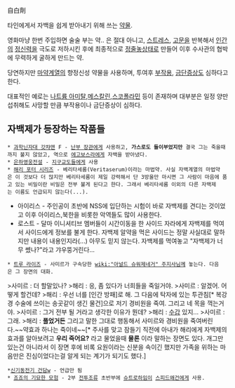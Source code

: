 自白劑

타인에게서 자백을 쉽게 받아내기 위해 쓰는 [[약물]].

영화마냥 한번 주입하면 술술 부는 약.. 은 절대 아니고, [[스트레스]], [[고문]]을 반복해서 [[인간]]의 [[정신력]]을 극도로 저하시킨 후에 최종적으로 [[정줄놓]]상태로 만들어 이후 수사관의 협박에 무력하게 굴하게 만드는 약. 

당연하지만 [[마약]]계열의 향정신성 약물을 사용하며, 투여후 [[부작용]], [[금단증상]]도 심하다고 한다.

대표적인 예로는 [[나트륨 아미탈]],[[메스칼린]],[[스코폴라민]] 등이 존재하며 대부분은 일정 양만 섭취해도 사망할 만큼 부작용이나 금단증상이 심하다.

== 자백제가 등장하는 작품들 ==
 * [[과학닌자대 갓챠맨]] F - [[난부 장관]]에게 사용하고, '''가스로도 들이부었지만''' 결국 그는 죽을때까지 불지 않았고, 역으로 [[에고보스라]]에게 자백을 받아냈다. 
 * [[은하영웅전설]] - [[지구교]]도들에게 사용
 * [[해리 포터 시리즈]] - 베리타세룸(Veritaserum)이라는 마법약. 사실 자백계열의 마법약은 이 것보다 더 많지만 베리타세룸이 제일 강력해서 단 3방울만 마시면 그 사람이 마음에 품고 있는 비밀이란 비밀은 전부 불게 된다고 한다. 그래서 베리타세룸 이외의 다른 자백제는 이름도 언급되지 않는다(...).
*  아이리스  - 주인공이 초반에 NSS에 입단하는 시험이 바로 자백제를 견디는 것이었고 이후 아이리스,북한을  비롯한 악역들도  많이 사용한다.
* 로스트 - 달마 이니셔티브 멤버들이 시간이동을 한 사이드 자라에게 자백제를 먹여서 사이드에게 정보를 불게 한다. 자백제 알약을 먹은 사이드는 정말 사실대로 말하지만 내용이 내용인지라(...) 아무도 믿지 않는다. 자백제를 먹여놓고 "자백제가 너무 쎘나?"라고 갸우뚱거린다...
 * [[트루 라이즈]] - 사미르가 구속당한 [[wiki:"아널드 슈워제네거" 주지사님]]께 놓는다. 다음은 그 장면의 대화.
>사미르 : 더 할말있나?
>해리 : 응, 좀 있다가 너희들을 죽일거야.
>사미르 : 알겠어. 어떻게 할건데?
>해리 : 우선 너를 [인간 방패]로 해. 그 다음에 탁자에 있는 투관침[* 복강경 수술에 쓰이는 송곳같이 생긴 물건]으로 저기 경비원을 죽여. 그리고 네 목을 꺽는거야.
>사미르 : 그거 전부 될 거라고 생각한 이유가 뭔데?
>해리 : [[수갑]] 있지...
>사미르 : 그래.
>해리 : '''풀었거든'''
그리고 말한 그대로 행동해서 사미르와 경비원을 죽여버린다.~~약효과 하나는 죽이네~~[* 주사를 맞고 잠들기 직전에 아내가 해리에게 자백제의 효과를 알아보려고 '''우리 죽어요?''' 라고 물었을때 '''물론''' 이라 말하는 장면도 있다. 개그만 있는건 아니라서 이 장면 후에 비록 요원이라는 신분을 속이긴 했지만 가족을 위하는 마음만은 진심이었다는걸 알게 되는 계기가 되기도 했다.]
 *[[신기동전기 건담w]] - 언급만 됨
 * [[죠죠의 기묘한 모험]] - 2부 [[전투조류]] 초반부에 [[슈트로하임]]이 [[스피드왜건]]에게 사용.
